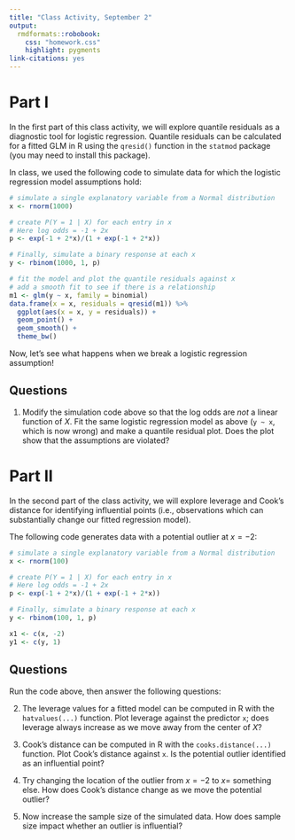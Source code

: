 ```yaml
---
title: "Class Activity, September 2"
output: 
  rmdformats::robobook:
    css: "homework.css"
    highlight: pygments
link-citations: yes
---
```


# Part I

In the first part of this class activity, we will explore quantile residuals as a diagnostic tool for logistic regression. Quantile residuals can be calculated for a fitted GLM in R using the `qresid()` function in the `statmod` package (you may need to install this package).

In class, we used the following code to simulate data for which the logistic regression model assumptions hold:

```r
# simulate a single explanatory variable from a Normal distribution
x <- rnorm(1000)

# create P(Y = 1 | X) for each entry in x
# Here log odds = -1 + 2x
p <- exp(-1 + 2*x)/(1 + exp(-1 + 2*x))

# Finally, simulate a binary response at each x
y <- rbinom(1000, 1, p)

# fit the model and plot the quantile residuals against x
# add a smooth fit to see if there is a relationship
m1 <- glm(y ~ x, family = binomial)
data.frame(x = x, residuals = qresid(m1)) %>%
  ggplot(aes(x = x, y = residuals)) +
  geom_point() +
  geom_smooth() +
  theme_bw()
```

Now, let's see what happens when we break a logistic regression assumption!

## Questions

1. Modify the simulation code above so that the log odds are *not* a linear function of $X$. Fit the same logistic regression model as above (`y ~ x`, which is now wrong) and make a quantile residual plot. Does the plot show that the assumptions are violated?

# Part II

In the second part of the class activity, we will explore leverage and Cook's distance for identifying influential points (i.e., observations which can substantially change our fitted regression model).

The following code generates data with a potential outlier at $x = -2$:

```r
# simulate a single explanatory variable from a Normal distribution
x <- rnorm(100)

# create P(Y = 1 | X) for each entry in x
# Here log odds = -1 + 2x
p <- exp(-1 + 2*x)/(1 + exp(-1 + 2*x))

# Finally, simulate a binary response at each x
y <- rbinom(100, 1, p)

x1 <- c(x, -2)
y1 <- c(y, 1)
```

## Questions

Run the code above, then answer the following questions:

2. The leverage values for a fitted model can be computed in R with the `hatvalues(...)` function. Plot leverage against the predictor `x`; does leverage always increase as we move away from the center of $X$?

3. Cook's distance can be computed in R with the `cooks.distance(...)` function. Plot Cook's distance against `x`. Is the potential outlier identified as an influential point?

4. Try changing the location of the outlier from $x = -2$ to $x =$ something else. How does Cook's distance change as we move the potential outlier?

5. Now increase the sample size of the simulated data. How does sample size impact whether an outlier is influential?